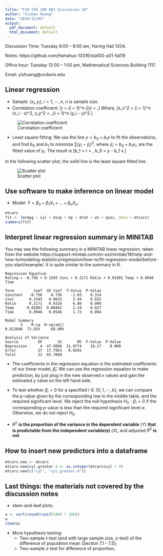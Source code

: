 ```yaml
---
title: "F19 STA 100 A01 Discussion 10"
author: "Yishan Huang"
date: "2019/12/03"
output:
  pdf_document: default
  html_document: default
---
```


Discussion Time: Tuesday 8:00 -- 8:50 am, Haring Hall 1204.

Notes: https://github.com/Hahahuo-13316/sta100-a01-fall19

Office hour: Tuesday 12:00 -- 1:00 pm, Mathematical Sciences Building 1117.

Email: yishuang\@ucdavis.edu

## Linear regression

- Sample: $(x_i, y_i)$, $i = 1, \cdots, n$, $n$ is sample size.
- Correlation coefficient:
\[r = \frac{1}{n - 1} \sum_{i = 1}^n \left(\frac{x_i - \bar x}{s_x}\right)\left(\frac{y_i - \bar y}{s_y}\right) = \frac{\sum (x_i - \bar x)(y_i - \bar y)}{\sqrt{\sum (x_i - \bar x)^2 \cdot \sum (y_i - \bar y)^2}}.\]
Where,
\[s_x^2 = \frac{1}{n - 1}\sum_{i = 1}^n (x_i - \bar x)^2, \quad s_y^2 = \frac{1}{n - 1}\sum_{i = 1}^n (y_i - \bar y)^2.\]

![Correlation coefficient](p2.png)

- Least square fitting: We use the line $y = b_0 + b_1x$ to fit the observations, and find $b_0$ and $b_1$ to minimize $\sum (y_i - \hat y_i)^2$, where $\hat y_i = b_0 + b_1x_i$, are the fitted value of $y_i$. The result is
\[b_1 = r\cdot \frac{s_y}{s_x} = \frac{\sum (x_i - \bar x)(y_i - \bar y)}{\sum (x_i - \bar x)^2}, \quad b_0 = \bar y - b_1 \bar x.\]

In the following scatter plot, the solid line is the least square fitted line.

![Scatter plot](p1.png)

## Use software to make inference on linear model

- Model: $Y = \beta_0 + \beta_1X_1 + \dots + \beta_nX_n$.

```r
mtcars
fit <- lm(mpg ~ cyl + disp + hp + drat + wt + qsec, data = mtcars)
summary(fit)
```

## Interpret linear regression summary in MINITAB

You may see the following summary in a MINITAB linear regression, taken from the website https://support.minitab.com/en-us/minitab/18/help-and-how-to/modeling-statistics/regression/how-to/fit-regression-model/before-you-start/example/. It is quite similar to the summary in R.

```{}
Regression Equation
Rating = -0.756 + 0.1545 Conc + 0.2171 Ratio + 0.01081 Temp + 0.0946 Time

Term         Coef  SE Coef  T-Value  P-Value
Constant   -0.756    0.736    -1.03    0.314
Conc       0.1545   0.0633     2.44    0.022
Ratio      0.2171   0.0316     6.86    0.000
Temp      0.01081  0.00462     2.34    0.027
Time       0.0946   0.0546     1.73    0.094

Model Summary
       S    R-sq  R-sq(adj)
0.811840  72.92%     68.90%

Analysis of Variance
Source         DF       SS       MS  F-Value  P-Value
Regression      4  47.9096  11.9774    18.17    0.000
Error          27  17.7953   0.6591
Total          31  65.7049
```

- The coefficients in the regression equation is the estimated coefficients of our linear model, $\hat \beta_i$. We can use the regression equation to make prediction, by just plug in the new observed $x$ values and gain the estimated $y$ value on the left hand side.

- To test whether $\beta_i = 0$ for a specified $i \in \{0, 1, \cdots, k\}$, we can compare the p-value given by the corresponding row in the middle table, and the required significant level. We reject the null hypothesis $H_0: \beta_i = 0$ if the corresponding p-value is less than the required significant level $\alpha$. Otherwise, we do not reject $H_0$.

- $R^2$ **is the proportion of the variance in the dependent variable** ($Y$) **that is predictable from the independent variable(s)** ($X$), and adjusted $R^2$ **is not**. 

## How to insert new predictors into a dataframe

```r
mtcars.new <- mtcars
mtcars.new$cyl.greater.4 <- as.integer(mtcars$cyl > 4)
mtcars.new[c("cyl", "cyl.greater.4")]
```

## Last things: the materials not covered by the discussion notes

- stem-and-leaf plots:

```r
a <- sort(round(runif(100) * 100))
a
stem(a)
```

- More hypothesis testing:
    - Two-sample $t$-test (and with large sample size, $z$-test) of the difference of population mean (Section 7.1 -- 7.5);
    - Two-sample $z$-test for difference of proportion;